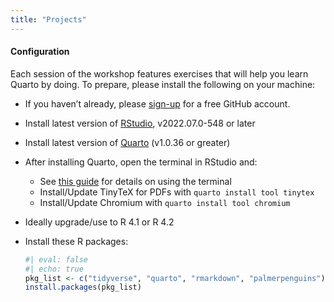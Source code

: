 ```yaml
---
title: "Projects"
---
```


#### Configuration

Each session of the workshop features exercises that will help you learn Quarto by doing. To prepare, please install the following on your machine:

- If you haven't already, please [sign-up](https://happygitwithr.com/github-acct.html) for a free GitHub account.
- Install latest version of [RStudio](https://www.rstudio.com/products/rstudio/download/#download), v2022.07.0-548 or later
- Install latest version of [Quarto](https://quarto.org/docs/get-started/) (v1.0.36 or greater)
- After installing Quarto, open the terminal in RStudio and:
  - See [this guide](https://support.rstudio.com/hc/en-us/articles/115010737148-Using-the-RStudio-Terminal-in-the-RStudio-IDE) for details on using the terminal
  - Install/Update TinyTeX for PDFs with `quarto install tool tinytex`
  - Install/Update Chromium with `quarto install tool chromium`
- Ideally upgrade/use to R 4.1 or R 4.2
- Install these R packages:
  
  ```r
  #| eval: false
  #| echo: true
  pkg_list <- c("tidyverse", "quarto", "rmarkdown", "palmerpenguins")
  install.packages(pkg_list)
  ```